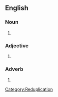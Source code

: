 ==English==

===Noun===
{{en-noun|sg=[[tip]]-[[top]]}}

# {{alternative spelling of|[[tiptop]]}}

===Adjective===
{{en-adj|-|pos=[[tip]]-[[top]]}}

# {{alternative spelling of|[[tiptop]]}}

===Adverb===
{{en-adv|-|pos=[[tip]]-[[top]]}}

# {{alternative spelling of|[[tiptop]]}}

[[Category:Reduplication]]